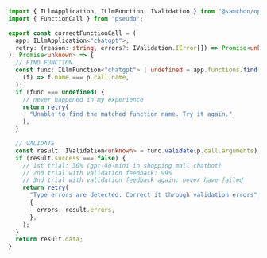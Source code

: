 ```typescript filename="validation-feedback-concept.ts" showLineNumbers copy
import { ILlmApplication, ILlmFunction, IValidation } from "@samchon/openapi";
import { FunctionCall } from "pseudo";

export const correctFunctionCall = (
  app: ILlmApplication<"chatgpt">;
  retry: (reason: string, errors?: IValidation.IError[]) => Promise<unknown>;
): Promise<unknown> => {
  // FIND FUNCTION
  const func: ILlmFunction<"chatgpt"> | undefined = app.functions.find(
    (f) => f.name === p.call.name,
  );
  if (func === undefined) {
    // never happened in my experience
    return retry(
      "Unable to find the matched function name. Try it again.",
    );
  }

  // VALIDATE
  const result: IValidation<unknown> = func.validate(p.call.arguments);
  if (result.success === false) {
    // 1st trial: 30% (gpt-4o-mini in shopping mall chatbot)
    // 2nd trial with validation feedback: 99%
    // 3nd trial with validation feedback again: never have failed
    return retry(
      "Type errors are detected. Correct it through validation errors",
      {
        errors: result.errors,
      },
    );
  }
  return result.data;
}
```